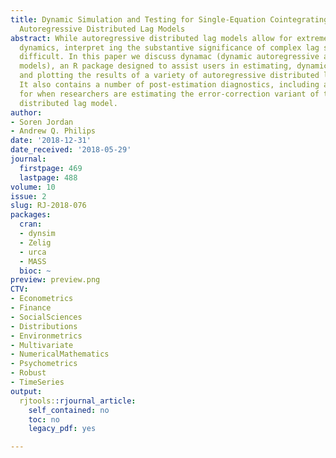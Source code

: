 ```yaml
---
title: Dynamic Simulation and Testing for Single-Equation Cointegrating and Stationary
  Autoregressive Distributed Lag Models
abstract: While autoregressive distributed lag models allow for extremely flexible
  dynamics, interpret ing the substantive significance of complex lag structures remains
  difficult. In this paper we discuss dynamac (dynamic autoregressive and cointegrating
  models), an R package designed to assist users in estimating, dynamically simulating,
  and plotting the results of a variety of autoregressive distributed lag models.
  It also contains a number of post-estimation diagnostics, including a test for cointegration
  for when researchers are estimating the error-correction variant of the autoregressive
  distributed lag model.
author:
- Soren Jordan
- Andrew Q. Philips
date: '2018-12-31'
date_received: '2018-05-29'
journal:
  firstpage: 469
  lastpage: 488
volume: 10
issue: 2
slug: RJ-2018-076
packages:
  cran:
  - dynsim
  - Zelig
  - urca
  - MASS
  bioc: ~
preview: preview.png
CTV:
- Econometrics
- Finance
- SocialSciences
- Distributions
- Environmetrics
- Multivariate
- NumericalMathematics
- Psychometrics
- Robust
- TimeSeries
output:
  rjtools::rjournal_article:
    self_contained: no
    toc: no
    legacy_pdf: yes

---
```

